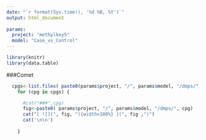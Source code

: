 ```yaml
---
date: "`r format(Sys.time(), '%d %B, %Y')`"
output: html_document
    
params:
  project: "methylkey5"
  model: "Case_vs_Control"
---
```

  
  
```r
library(knitr)
library(data.table)
```

###Comet

```r

  cpgs<-list.files( paste0(params$project, "/", params$model, "/dmps/"), "comet.jpg")
	for (cpg in cpgs) {

	  #cat("###",cpg)
	  fig<-paste0( params$project, "/", params$model, "/dmps/", cpg)
	  cat("[ ![](", fig, "){width=100%} ](", fig ,")")
	  cat('\n\n')
	  
	}
	
```